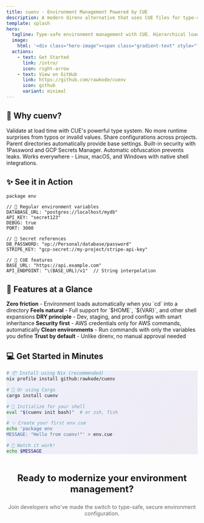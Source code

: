 ```yaml
---
title: cuenv - Environment Management Powered by CUE
description: A modern direnv alternative that uses CUE files for type-safe environment configuration
template: splash
hero:
  tagline: Type-safe environment management with CUE. Hierarchical loading, secret management, and cross-platform support.
  image:
    html: '<div class="hero-image"><span class="gradient-text" style="font-size: 4rem; font-weight: bold;">cuenv</span></div>'
  actions:
    - text: Get Started
      link: /intro/
      icon: right-arrow
    - text: View on GitHub
      link: https://github.com/rawkode/cuenv
      icon: github
      variant: minimal
---
```



## 🚀 Why cuenv?

<div class="animate-fade-in">
	<CardGrid stagger>
		<Card title="Type-Safe Configuration" icon="seti:config">
			<span class="gradient-text">Validate at load time</span> with CUE's
			powerful type system. No more runtime surprises from typos or invalid
			values.
		</Card>
		<Card title="Hierarchical Loading" icon="seti:folder">
			<span class="gradient-text">Share configurations</span> across projects.
			Parent directories automatically provide base settings.
		</Card>
		<Card title="Secret Management" icon="seti:lock">
			<span class="gradient-text">Built-in security</span> with 1Password and
			GCP Secrets Manager. Automatic obfuscation prevents leaks.
		</Card>
		<Card title="Cross-Platform" icon="seti:code">
			<span class="gradient-text">Works everywhere</span> - Linux, macOS, and
			Windows with native shell integrations.
		</Card>
	</CardGrid>
</div>

## ✨ See it in Action

<div class="feature-card">

```cue
package env

// 🔧 Regular environment variables
DATABASE_URL: "postgres://localhost/mydb"
API_KEY: "secret123"
DEBUG: true
PORT: 3000

// 🔐 Secret references
DB_PASSWORD: "op://Personal/database/password"
STRIPE_KEY: "gcp-secret://my-project/stripe-api-key"

// 🎯 CUE features
BASE_URL: "https://api.example.com"
API_ENDPOINT: "\(BASE_URL)/v1"  // String interpolation
```

</div>

## 🎯 Features at a Glance

<CardGrid>
	<Card title="Auto-loading" icon="rocket">
		<strong>Zero friction</strong> - Environment loads automatically when you
		`cd` into a directory
	</Card>
	<Card title="Shell Expansion" icon="terminal">
		<strong>Feels natural</strong> - Full support for `$HOME`, `${VAR}`, and
		other shell expansions
	</Card>
	<Card title="Environment Inheritance" icon="puzzle">
		<strong>DRY principle</strong> - Dev, staging, and prod configs with smart
		inheritance
	</Card>
	<Card title="Capability Filtering" icon="setting">
		<strong>Security first</strong> - AWS credentials only for AWS commands,
		automatically
	</Card>
	<Card title="Hermetic Execution" icon="document">
		<strong>Clean environments</strong> - Run commands with only the variables
		you define
	</Card>
	<Card title="No Allow Required" icon="check">
		<strong>Trust by default</strong> - Unlike direnv, no manual approval needed
	</Card>
</CardGrid>

## 💻 Get Started in Minutes

<div class="feature-card" style="background: linear-gradient(135deg, rgba(102,126,234,0.1) 0%, rgba(118,75,162,0.1) 100%);">

```bash
# 📦 Install using Nix (recommended)
nix profile install github:rawkode/cuenv

# 🦀 Or using Cargo
cargo install cuenv

# 🐚 Initialize for your shell
eval "$(cuenv init bash)"  # or zsh, fish

# ✨ Create your first env.cue
echo 'package env
MESSAGE: "Hello from cuenv!"' > env.cue

# 🎉 Watch it work!
echo $MESSAGE
```

</div>

<div style="text-align: center; margin-top: 3rem;">
	<h3 class="gradient-text" style="font-size: 1.5rem;">
		Ready to modernize your environment management?
	</h3>
	<p style="color: #666; margin-top: 1rem;">
		Join developers who've made the switch to type-safe, secure environment
		configuration.
	</p>
</div>
